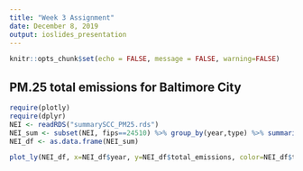 ```yaml
---
title: "Week 3 Assignment"
date: December 8, 2019
output: ioslides_presentation
---
```


```r
knitr::opts_chunk$set(echo = FALSE, message = FALSE, warning=FALSE)
```
## PM.25 total emissions for Baltimore City

```r
require(plotly)
require(dplyr)
NEI <- readRDS("summarySCC_PM25.rds")
NEI_sum <- subset(NEI, fips==24510) %>% group_by(year,type) %>% summarize(total_emissions=as.numeric(sum(Emissions)))
NEI_df <- as.data.frame(NEI_sum)

plot_ly(NEI_df, x=NEI_df$year, y=NEI_df$total_emissions, color=NEI_df$type, mode="lines")
```